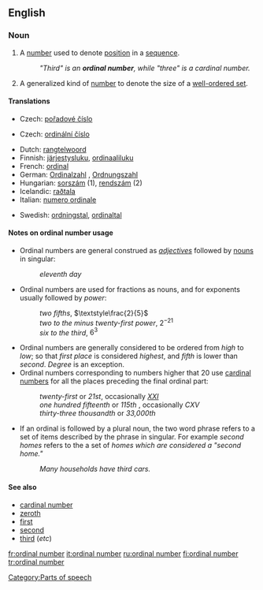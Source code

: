 ==English==

===Noun===
{{en-noun|sg=[[ordinal]] [[number]]}}

# {{arithmetic}} A [[number]] used to denote [[position]] in a [[sequence]].
#: ''"Third" is an '''ordinal number''', while "three" is a cardinal number.''
# {{mathematics}} A generalized kind of [[number]] to denote the size of a [[well-ordered set]].

====Translations====
{{trans-top|number used to denote position in a sequence}}
*Czech: [[pořadové číslo]] {{n}}
{{trans-mid}}
{{trans-bottom}}

{{trans-top|generalized kind of number to denote the size of a well-ordered set}}
*Czech: [[ordinální číslo]] {{n}}
{{trans-mid}}
{{trans-bottom}}
{{checktrans-top}}
*Dutch: [[rangtelwoord]] {{n}}
*Finnish: [[järjestysluku]], [[ordinaaliluku]]
*French: [[ordinal]] {{m}}
*German: [[Ordinalzahl]] {{f}}, [[Ordnungszahl]] {{f}}
*Hungarian: [[sorszám]] (1), [[rendszám]] (2)
*Icelandic: [[raðtala]] {{f}}
*Italian: [[numero ordinale]] {{m}}
{{trans-mid}}
*Swedish: [[ordningstal]], [[ordinaltal]]
{{trans-bottom}}

====Notes on ordinal number usage====
{{rfc-header|Notes on ordinal number usage}}
*Ordinal numbers are general construed as ''[[adjective]]s'' followed by {{countable}} [[noun]]s in singular:
*:''eleventh day''
*Ordinal numbers are used for fractions as {{countable}} nouns, and for exponents usually followed by ''power'':
*:''two fifths'', <math>\textstyle\frac{2}{5}</math>
*:''two to the minus twenty-first power'', <math>2^{-21}</math>
*:''six to the third'', <math>6^3</math>
*Ordinal numbers are generally considered to be ordered from ''high'' to ''low''; so that ''first place'' is considered ''highest'', and ''fifth'' is lower than ''second''. ''Degree'' is an exception.
*Ordinal numbers corresponding to numbers higher that 20 use [[cardinal number]]s for all the places preceding the final ordinal part:
*:''twenty-first'' or ''21st'', occasionally ''[[XXI]]''
*:''one hundred fifteenth'' or ''115th'' , occasionally ''CXV''
*:''thirty-three thousandth'' or ''33,000th''
*If an ordinal is followed by a plural noun, the two word phrase refers to a set of items described by the phrase in singular. For example ''second homes'' refers to the a set of ''homes which are considered a "second home."''
*:''Many households have third cars.''

====See also====
*[[cardinal number]]
*[[zeroth]]
*[[first]]
*[[second]]
*[[third]] (''etc'')

[[Category:Parts of speech]]

[[fr:ordinal number]]
[[it:ordinal number]]
[[ru:ordinal number]]
[[fi:ordinal number]]
[[tr:ordinal number]]